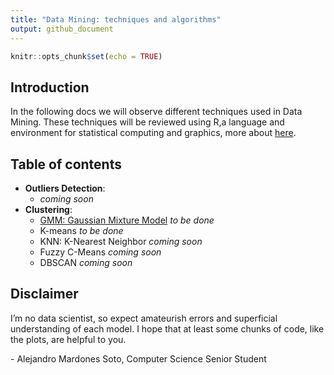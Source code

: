 ```yaml
---
title: "Data Mining: techniques and algorithms"
output: github_document
---
```


```r
knitr::opts_chunk$set(echo = TRUE)
```

## Introduction

In the following docs we will observe different techniques used in Data Mining. These techniques will be reviewed using R,a language and environment for statistical computing and graphics, more about [here](https://www.r-project.org/about.html).

## Table of contents

- **Outliers Detection**:
  * *coming soon*

- **Clustering**:
  * [GMM: Gaussian Mixture Model](./docs/html) *to be done*
  * K-means *to be done*
  * KNN: K-Nearest Neighbor *coming soon*
  * Fuzzy C-Means *coming soon*
  * DBSCAN *coming soon*
  
## Disclaimer

I'm no data scientist, so expect amateurish errors and superficial understanding of each model. I hope that at least some chunks of code, like the plots, are helpful to you.

\- Alejandro Mardones Soto, Computer Science Senior Student
